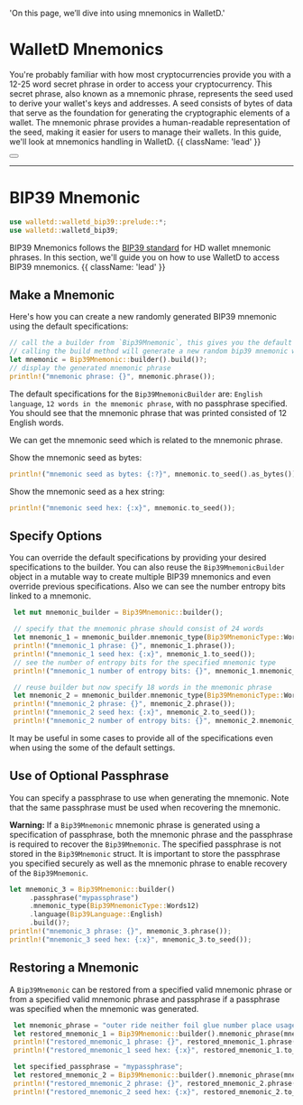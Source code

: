 
  'On this page, we’ll dive into using mnemonics in WalletD.'

# WalletD Mnemonics 

You're probably familiar with how most cryptocurrencies provide you with a 12-25 word secret phrase in order to access your cryptocurrency.
This secret phrase, also known as a mnemonic phrase, represents the seed used to derive your wallet's keys and addresses.
A seed consists of bytes of data that serve as the foundation for generating the cryptographic elements of a wallet.
The mnemonic phrase provides a human-readable representation of the seed, making it easier for users to manage their wallets. In this guide, we'll look at mnemonics handling in WalletD. {{ className: 'lead' }}

<div className="not-prose">
  <Button
    href="/quickstart/#notes-on-following-the-guides"
    variant="text"
    arrow="right"
    children="Notes on following the guide examples"
  />
</div>


---

# BIP39 Mnemonic

```rust {{ title: 'Imports needed for this section' }}
use walletd::walletd_bip39::prelude::*;
use walletd::walletd_bip39;
``` 

BIP39 Mnemonics follows the [BIP39 standard](https://github.com/bitcoin/bips/blob/master/bip-0039.mediawiki) for HD wallet mnemonic phrases. 
In this section, we'll guide you on how to use WalletD to access BIP39 mnemonics. {{ className: 'lead' }}

## Make a Mnemonic

Here's how you can create a new randomly generated BIP39 mnemonic using the default specifications:

```rust {{ title: 'Example'}}
// call the a builder from `Bip39Mnemonic`, this gives you the default settings 
// calling the build method will generate a new random bip39 mnemonic within the default specs
let mnemonic = Bip39Mnemonic::builder().build()?;
// display the generated mnemonic phrase
println!("mnemonic phrase: {}", mnemonic.phrase());
```

The default specifications for the `Bip39MnemonicBuilder` are: `English language`, `12 words in the mnemonic phrase`, with no passphrase specified.
You should see that the mnemonic phrase that was printed consisted of 12 English words.

We can get the mnemonic seed which is related to the mnemonic phrase.


Show the mnemonic seed as bytes:
```rust {{ title: 'Example' }}
println!("mnemonic seed as bytes: {:?}", mnemonic.to_seed().as_bytes());
```

Show the mnemonic seed as a hex string:
```rust {{ title: 'Example' }}
println!("mnemonic seed hex: {:x}", mnemonic.to_seed());
```

 ## Specify Options

 You can override the default specifications by providing your desired specifications to the builder.
 You can also reuse the `Bip39MnemonicBuilder` object in a mutable way to create multiple BIP39 mnemonics and even override previous specifications.
 Also we can see the number entropy bits linked to a mnemonic.

```rust {{ title: 'Example' }}
 let mut mnemonic_builder = Bip39Mnemonic::builder();

 // specify that the mnemonic phrase should consist of 24 words
 let mnemonic_1 = mnemonic_builder.mnemonic_type(Bip39MnemonicType::Words24).build()?;
 println!("mnemonic_1 phrase: {}", mnemonic_1.phrase());
 println!("mnemonic_1 seed hex: {:x}", mnemonic_1.to_seed());
 // see the number of entropy bits for the specified mnemonic type
 println!("mnemonic_1 number of entropy bits: {}", mnemonic_1.mnemonic_type().entropy_bits());

 // reuse builder but now specify 18 words in the mnemonic phrase
 let mnemonic_2 = mnemonic_builder.mnemonic_type(Bip39MnemonicType::Words18).build()?;
 println!("mnemonic_2 phrase: {}", mnemonic_2.phrase());
 println!("mnemonic_2 seed hex: {:x}", mnemonic_2.to_seed());
 println!("mnemonic_2 number of entropy bits: {}", mnemonic_2.mnemonic_type().entropy_bits());

 ```

 It may be useful in some cases to provide all of the specifications even when using the some of the default settings.

 ## Use of Optional Passphrase
 You can specify a passphrase to use when generating the mnemonic.
 Note that the same passphrase must be used when recovering the mnemonic.

 **Warning:**
 If a `Bip39Mnemonic` mnemonic phrase is generated using a specification of passphrase, both the mnemonic phrase and the passphrase is required to recover the `Bip39Mnemonic`.
 The specified passphrase is not stored in the `Bip39Mnemonic` struct. It is important to store the passphrase you specified securely as well as the mnemonic phrase to enable recovery of the `Bip39Mnemonic`.

```rust {{ title: 'Example' }}
let mnemonic_3 = Bip39Mnemonic::builder()
     .passphrase("mypassphrase")
     .mnemonic_type(Bip39MnemonicType::Words12)
     .language(Bip39Language::English)
     .build()?;
println!("mnemonic_3 phrase: {}", mnemonic_3.phrase());
println!("mnemonic_3 seed hex: {:x}", mnemonic_3.to_seed());
 ```

 ## Restoring a Mnemonic

 A `Bip39Mnemonic` can be restored from a specified valid mnemonic phrase or from a specified valid mnemonic phrase and passphrase if a passphrase was specified when the mnemonic was generated.

```rust {{ title: 'Example' }}
 let mnemonic_phrase = "outer ride neither foil glue number place usage ball shed dry point";
 let restored_mnemonic_1 = Bip39Mnemonic::builder().mnemonic_phrase(mnemonic_phrase).build()?;
 println!("restored_mnemonic_1 phrase: {}", restored_mnemonic_1.phrase());
 println!("restored_mnemonic_1 seed hex: {:x}", restored_mnemonic_1.to_seed());

 let specified_passphrase = "mypassphrase";
 let restored_mnemonic_2 = Bip39Mnemonic::builder().mnemonic_phrase(mnemonic_phrase).passphrase(specified_passphrase).build()?;
 println!("restored_mnemonic_2 phrase: {}", restored_mnemonic_2.phrase());
 println!("restored_mnemonic_2 seed hex: {:x}", restored_mnemonic_2.to_seed());
 ```

